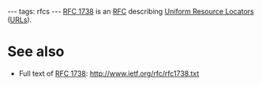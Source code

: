 ---
tags: rfcs
---
[[RFC 1738]] is an [[RFC]] describing [[Uniform Resource Locators]] ([[URLs]]).

= See also =

* Full text of [[RFC 1738]]: http://www.ietf.org/rfc/rfc1738.txt
